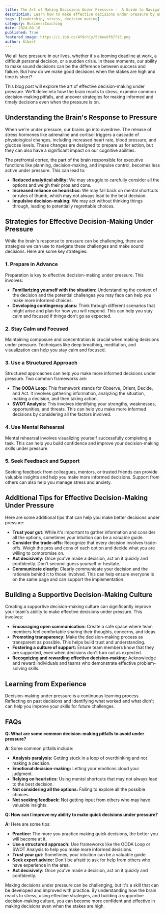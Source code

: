 ```yaml
---
title: The Art of Making Decisions Under Pressure -  A Guide to Navigating the Storm
description: Learn how to make effective decisions under pressure by understanding the brain's response to stress, common decision-making pitfalls, and strategies for making informed and timely decisions.
tags: [leadership, stress, decision making]
category: BusinessCoaching
date: 2024-08-16
published: True
featured_image: https://i.ibb.co/4Y9chCy/5cbee8f67f13.png
author: Albert
---
```



We all face pressure in our lives, whether it's a looming deadline at work, a difficult personal decision, or a sudden crisis. In these moments, our ability to make sound decisions can be the difference between success and failure. But how do we make good decisions when the stakes are high and time is short?

This blog post will explore the art of effective decision-making under pressure. We'll delve into how the brain reacts to stress, examine common decision-making pitfalls, and uncover strategies for making informed and timely decisions even when the pressure is on.

## Understanding the Brain's Response to Pressure

When we're under pressure, our brains go into overdrive. The release of stress hormones like adrenaline and cortisol triggers a cascade of physiological changes, including increased heart rate, blood pressure, and glucose levels. These changes are designed to prepare us for action, but they can also have a significant impact on our cognitive abilities.

The prefrontal cortex, the part of the brain responsible for executive functions like planning, decision-making, and impulse control, becomes less active under pressure. This can lead to:

* **Reduced analytical ability:** We may struggle to carefully consider all the options and weigh their pros and cons.
* **Increased reliance on heuristics:** We may fall back on mental shortcuts or rules of thumb, which may not always lead to the best decision.
* **Impulsive decision-making:** We may act without thinking things through, leading to potentially regrettable choices.

## Strategies for Effective Decision-Making Under Pressure

While the brain's response to pressure can be challenging, there are strategies we can use to navigate these challenges and make sound decisions. Here are some key strategies:

### 1. Prepare in Advance

Preparation is key to effective decision-making under pressure. This involves:

* **Familiarizing yourself with the situation:**  Understanding the context of the decision and the potential challenges you may face can help you make more informed choices.
* **Developing contingency plans:**  Think through different scenarios that might arise and plan for how you will respond. This can help you stay calm and focused if things don't go as expected.

### 2. Stay Calm and Focused

Maintaining composure and concentration is crucial when making decisions under pressure. Techniques like deep breathing, meditation, and visualization can help you stay calm and focused.

### 3. Use a Structured Approach

Structured approaches can help you make more informed decisions under pressure. Two common frameworks are:

* **The OODA Loop:** This framework stands for Observe, Orient, Decide, and Act. It involves gathering information, analyzing the situation, making a decision, and then taking action.
* **SWOT Analysis:** This involves identifying your strengths, weaknesses, opportunities, and threats. This can help you make more informed decisions by considering all the factors involved.

### 4. Use Mental Rehearsal

Mental rehearsal involves visualizing yourself successfully completing a task. This can help you build confidence and improve your decision-making skills under pressure.

### 5. Seek Feedback and Support

Seeking feedback from colleagues, mentors, or trusted friends can provide valuable insights and help you make more informed decisions. Support from others can also help you manage stress and anxiety.

## Additional Tips for Effective Decision-Making Under Pressure

Here are some additional tips that can help you make better decisions under pressure:

* **Trust your gut:** While it's important to gather information and consider all the options, sometimes your intuition can be a valuable guide.
* **Consider the trade-offs:**  Recognize that every decision involves trade-offs. Weigh the pros and cons of each option and decide what you are willing to compromise on.
* **Act decisively:** Once you've made a decision, act on it quickly and confidently. Don't second-guess yourself or hesitate.
* **Communicate clearly:**  Clearly communicate your decision and the rationale behind it to those involved. This can help ensure everyone is on the same page and can support the implementation.

## Building a Supportive Decision-Making Culture

Creating a supportive decision-making culture can significantly improve your team's ability to make effective decisions under pressure. This involves:

* **Encouraging open communication:**  Create a safe space where team members feel comfortable sharing their thoughts, concerns, and ideas.
* **Promoting transparency:**  Make the decision-making process as transparent as possible. This helps build trust and understanding.
* **Fostering a culture of support:**  Ensure team members know that they are supported, even when decisions don't turn out as expected.
* **Recognizing and rewarding effective decision-making:**  Acknowledge and reward individuals and teams who demonstrate effective problem-solving skills.

## Learning from Experience

Decision-making under pressure is a continuous learning process. Reflecting on past decisions and identifying what worked and what didn't can help you improve your skills for future challenges.

## FAQs

**Q: What are some common decision-making pitfalls to avoid under pressure?**

**A:** Some common pitfalls include:

* **Analysis paralysis:**  Getting stuck in a loop of overthinking and not making a decision.
* **Emotional decision-making:**  Letting your emotions cloud your judgment.
* **Relying on heuristics:**  Using mental shortcuts that may not always lead to the best decision.
* **Not considering all the options:**  Failing to explore all the possible choices.
* **Not seeking feedback:**  Not getting input from others who may have valuable insights.

**Q: How can I improve my ability to make quick decisions under pressure?**

**A:** Here are some tips:

* **Practice:**  The more you practice making quick decisions, the better you will become at it.
* **Use a structured approach:**  Use frameworks like the OODA Loop or SWOT Analysis to help you make more informed decisions.
* **Trust your gut:**  Sometimes, your intuition can be a valuable guide.
* **Seek expert advice:**  Don't be afraid to ask for help from others who have experience in the area.
* **Act decisively:**  Once you've made a decision, act on it quickly and confidently.

Making decisions under pressure can be challenging, but it's a skill that can be developed and improved with practice. By understanding how the brain reacts to stress, using effective strategies, and building a supportive decision-making culture, you can become more confident and effective in making decisions even when the stakes are high.


